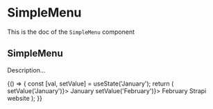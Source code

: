 <!--- SimpleMenu.stories.mdx --->


<Meta title="Design System/Molecules/SimpleMenu" component={SimpleMenu} />

# SimpleMenu

This is the doc of the `SimpleMenu` component

## SimpleMenu

Description...

<Canvas>
  <Story name="base">
    {() => {
      const [val, setValue] = useState('January');
      return (
        <SimpleMenu id="label" label={val}>
          <MenuItem id="menuItem-January" onClick={() => setValue('January')}>
            January
          </MenuItem>
          <MenuItem id="menuItem-February" onClick={() => setValue('February')}>
            February
          </MenuItem>
          <MenuItem id="menuItem-Strapi" href="https://strapi.io">
            Strapi website
          </MenuItem>
        </SimpleMenu>
      );
    }}
  </Story>
</Canvas>
